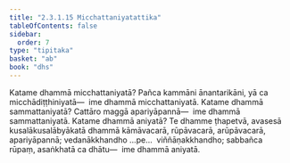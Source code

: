 ```yaml
---
title: "2.3.1.15 Micchattaniyatattika"
tableOfContents: false
sidebar:
  order: 7
type: "tipitaka"
basket: "ab"
book: "dhs"
---
```



<DynamicBreadcrumb />

<Division number="1035" book="dhs">

<Paragraph number="1700" book="dhs">
Katame dhammā micchattaniyatā? Pañca kammāni ānantarikāni, yā ca micchādiṭṭhiniyatā—  ime dhammā micchattaniyatā.
</Paragraph>

</Division>
<Division number="1036" book="dhs">

<Paragraph number="1701" book="dhs">
Katame dhammā sammattaniyatā? Cattāro maggā apariyāpannā—  ime dhammā sammattaniyatā.
</Paragraph>

</Division>
<Division number="1037" book="dhs">

<Paragraph number="1702" book="dhs">
Katame dhammā aniyatā? Te dhamme ṭhapetvā, avasesā kusalākusalābyākatā dhammā kāmāvacarā, rūpāvacarā, arūpāvacarā, apariyāpannā; vedanākkhandho …pe…  viññāṇakkhandho; sabbañca rūpaṃ, asaṅkhatā ca dhātu—  ime dhammā aniyatā.
</Paragraph>
</Division>